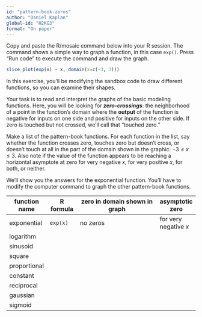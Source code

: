 ```yaml
---
id: "pattern-book-zeros"
author: "Daniel Kaplan"
global-id: "H2KG3"
format: "On paper"
---
```


Copy and paste the R/mosaic command below into your R session. The command shows a simple way to graph a function, in this case `exp()`. Press "Run code" to execute the command and draw the graph.

```r
slice_plot(exp(x) ~ x, domain(x=c(-3, 3)))
```

In this exercise, you'll be modifying the sandbox code to draw different functions, so you can examine their shapes.

Your task is to read and interpret the graphs of the basic modeling functions. Here, you will be looking for ***zero-crossings***: the neighborhood of a point in the function's domain where the **output** of the function is negative for inputs on one side and positive for inputs on the other side. If zero is touched but not crossed, we'll call that "touched zero."

Make a list of the pattern-book functions. For each function in the list, say whether the function crosses zero, touches zero but doesn't cross, or doesn't touch at all in the part of the domain shown in the graphic: $-3 \leq x \leq 3$. Also note if the value of the function appears to be reaching a horizontal asymptote at zero for very negative $x$, for very positive $x$, for both, or neither.

We'll show you the answers for the exponential function. You'll have to modify the computer command to graph the other pattern-book functions.

::: {.column-page-inset-right}
function name | R formula  | zero in domain shown in graph | asymptotic zero
--------------|------------|-------------------------------|--------------
exponential   | `exp(x)`   | no zeros                      | for very negative $x$
logarithm     |
sinusoid      |
square        |
proportional  |
constant      |
reciprocal    |
gaussian      |
sigmoid       |
:::

